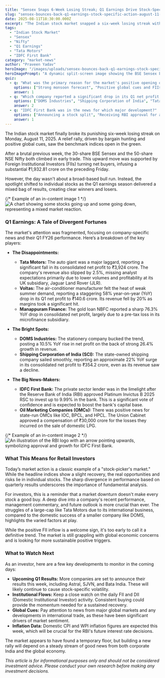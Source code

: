 ```yaml
---
title: "Sensex Snaps 6-Week Losing Streak; Q1 Earnings Drive Stock-Specific Action"
slug: "sensex-bounces-back-q1-earnings-stock-specific-action-august-11-2025"
date: 2025-08-11T18:30:00.000Z
excerpt: "The Indian stock market snapped a six-week losing streak with a relief rally on Monday as investors hunted for bargains. While the broader market showed signs of recovery, the real action was in individual stocks reacting to a mixed bag of Q1 earnings reports."
tags:
  - "Indian Stock Market"
  - "Sensex"
  - "Nifty"
  - "Q1 Earnings"
  - "Tata Motors"
  - "IDFC First Bank"
category: "market-news"
author: "Praveen Yadav"
heroImage: "/images/uploads/sensex-bounces-back-q1-earnings-stock-specific-action-august-11-2025/hero-image.jpg"
heroImagePrompt: "A dynamic split-screen image showing the BSE Sensex building on one side with a green upward arrow, and a collage of company logos like Tata Motors and IDFC First Bank on the other, representing a market influenced by corporate earnings."
quiz:
  - q: "What was the primary reason for the market's positive opening on August 11, 2025?"
    options: ["Strong monsoon forecast", "Positive global cues and FIIs turning net buyers", "A sudden drop in oil prices"]
    answer: 1
  - q: "Which company reported a significant drop in its Q1 net profit, impacting its stock?"
    options: ["DOMS Industries", "Shipping Corporation of India", "Tata Motors"]
    answer: 2
  - q: "IDFC First Bank was in the news for which major development?"
    options: ["Announcing a stock split", "Receiving RBI approval for a large investment", "Acquiring a smaller fintech company"]
    answer: 1
---
```


The Indian stock market finally broke its punishing six-week losing streak on Monday, August 11, 2025. A relief rally, driven by bargain hunting and positive global cues, saw the benchmark indices open in the green.

After a brutal previous week, the 30-share BSE Sensex and the 50-share NSE Nifty both climbed in early trade. This upward move was supported by Foreign Institutional Investors (FIIs) turning net buyers, infusing a substantial ₹1,932.81 crore on the preceding Friday.

However, the day wasn't about a broad-based bull run. Instead, the spotlight shifted to individual stocks as the Q1 earnings season delivered a mixed bag of results, creating clear winners and losers.

{/*  Example of an in-content image 1  */}
![A chart showing some stocks going up and some going down, representing a mixed market reaction.](/images/uploads/sensex-bounces-back-q1-earnings-stock-specific-action-august-11-2025/q1-earnings-reaction.png)

### Q1 Earnings: A Tale of Divergent Fortunes

The market's attention was fragmented, focusing on company-specific news and their Q1 FY26 performance. Here’s a breakdown of the key players:

*   **The Disappointments:**
    *   **Tata Motors:** The auto giant was a major laggard, reporting a significant fall in its consolidated net profit to ₹3,924 crore. The company's revenue also slipped by 2.5%, missing analyst expectations primarily due to lower volumes and profitability at its UK subsidiary, Jaguar Land Rover (JLR).
    *   **Voltas:** The air-conditioner manufacturer felt the heat of weak summer demand, reporting a staggering 58% year-on-year (YoY) drop in its Q1 net profit to ₹140.6 crore. Its revenue fell by 20% as margins took a significant hit.
    *   **Manappuram Finance:** The gold loan NBFC reported a sharp 76.3% YoY drop in consolidated net profit, largely due to a pre-tax loss in its microfinance subsidiary.

*   **The Bright Spots:**
    *   **DOMS Industries:** The stationery company bucked the trend, posting a 10.5% YoY rise in net profit on the back of strong 26.4% growth in revenue.
    *   **Shipping Corporation of India (SCI):** The state-owned shipping company sailed smoothly, reporting an approximate 22% YoY surge in its consolidated net profit to ₹354.2 crore, even as its revenue saw a decline.

*   **The Big News-Makers:**
    *   **IDFC First Bank:** The private sector lender was in the limelight after the Reserve Bank of India (RBI) approved Platinum Invictus B 2025 RSC to invest up to 9.99% in the bank. This is a significant vote of confidence and is expected to boost the bank's capital base.
    *   **Oil Marketing Companies (OMCs):** There was positive news for state-run OMCs like IOC, BPCL, and HPCL. The Union Cabinet approved a compensation of ₹30,000 crore for the losses they incurred on the sale of domestic LPG.

{/*  Example of an in-content image 2  */}
![An illustration of the RBI logo with an arrow pointing upwards, symbolizing approval and growth for IDFC First Bank.](/images/uploads/sensex-bounces-back-q1-earnings-stock-specific-action-august-11-2025/rbi-approval-idfc.png)

### What This Means for Retail Investors

Today’s market action is a classic example of a "stock-picker's market." While the headline indices show a slight recovery, the real opportunities and risks lie in individual stocks. The sharp divergence in performance based on quarterly results underscores the importance of fundamental analysis.

For investors, this is a reminder that a market downturn doesn't make every stock a good buy. A deep dive into a company's recent performance, management commentary, and future outlook is more crucial than ever. The struggles of a large-cap like Tata Motors due to its international business, compared to the domestic success of a smaller company like DOMS, highlights the varied factors at play.

While the positive FII inflow is a welcome sign, it's too early to call it a definitive trend. The market is still grappling with global economic concerns and is looking for more sustainable positive triggers.

### What to Watch Next

As an investor, here are a few key developments to monitor in the coming days:

*   **Upcoming Q1 Results:** More companies are set to announce their results this week, including Astral, SJVN, and Bata India. These will likely continue to cause stock-specific volatility.
*   **Institutional Flows:** Keep a close watch on the daily FII and DII (Domestic Institutional Investor) activity. Consistent buying could provide the momentum needed for a sustained recovery.
*   **Global Cues:** Pay attention to news from major global markets and any developments in international trade, as these have been significant drivers of market sentiment.
*   **Inflation Data:** Domestic CPI and WPI inflation figures are expected this week, which will be crucial for the RBI's future interest rate decisions.

The market appears to have found a temporary floor, but building a new rally will depend on a steady stream of good news from both corporate India and the global economy.

*This article is for informational purposes only and should not be considered investment advice. Please conduct your own research before making any investment decisions.*